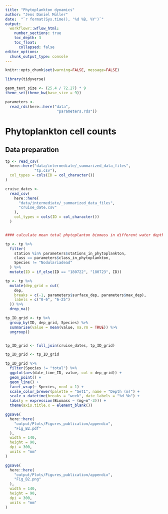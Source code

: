 ```yaml
---
title: "Phytoplankton dynamics"
author: "Jens Daniel Müller"
date:  "`r format(Sys.time(), '%d %B, %Y')`"
output: 
  workflowr::wflow_html:
    number_sections: true
    toc_depth: 3
    toc_float:
      collapsed: false
editor_options:
  chunk_output_type: console
---
```



```r
knitr::opts_chunk$set(warning=FALSE, message=FALSE)
```

```r
library(tidyverse)
```

```r
geom_text_size <- (25.4 / 72.27) * 9
theme_set(theme_bw(base_size = 9))
```

```r
parameters <-
  read_rds(here::here("data",
                       "parameters.rds"))
```


# Phytoplankton cell counts

## Data preparation


```r

tp <- read_csv(
  here::here("data/intermediate/_summarized_data_files",
             "tp.csv"),
  col_types = cols(ID = col_character())
)

cruise_dates <-
  read_csv(
    here::here(
      "data/intermediate/_summarized_data_files",
      "cruise_date.csv"
    ),
    col_types = cols(ID = col_character())
  )


#### calculate mean total phytoplanton biomass in different water depth intervals

tp <- tp %>%
  filter(
    station %in% parameters$stations_in_phytoplankton,
    class == parameters$class_in_phytoplankton,
    Species != "Nodulariadead"
  ) %>%
  mutate(ID = if_else(ID == "180722", "180723", ID))

tp <- tp %>%
  mutate(dep_grid = cut(
    dep,
    breaks = c(-1, parameters$surface_dep, parameters$max_dep),
    labels = c("0-6", "6-25")
  )) %>%
  drop_na()

tp_ID_grid <- tp %>%
  group_by(ID, dep_grid, Species) %>%
  summarise(value = mean(value, na.rm = TRUE)) %>%
  ungroup()


tp_ID_grid <- full_join(cruise_dates, tp_ID_grid)

```

```r

tp_ID_grid <- tp_ID_grid


```



```r

tp_ID_grid %>%
  filter(Species != "total") %>%
  ggplot(aes(date_time_ID, value, col = dep_grid)) +
  geom_point() +
  geom_line() +
  facet_wrap(~ Species, ncol = 1) +
  scale_color_brewer(palette = "Set1", name = "Depth (m)") +
  scale_x_datetime(breaks = "week", date_labels = "%d %b") +
  labs(y = expression(Biomass ~ (mg~m^-3))) +
  theme(axis.title.x = element_blank())

ggsave(
  here::here(
    "output/Plots/Figures_publication/appendix",
    "Fig_B2.pdf"
  ),
  width = 140,
  height = 90,
  dpi = 300,
  units = "mm"
)

ggsave(
  here::here(
    "output/Plots/Figures_publication/appendix",
    "Fig_B2.png"
  ),
  width = 140,
  height = 90,
  dpi = 300,
  units = "mm"
)

```

